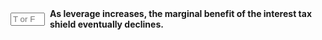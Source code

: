 ::: {.question-block}

<form onsubmit="event.preventDefault(); checkAnswerBox('module8_tf_q47','T')" style="display: flex; align-items: center; gap: 8px;">
  <input type="text" id="module8_tf_q47" name="module8_tf_q47" maxlength="1" placeholder="T or F" style="width: 55px;" data-correct-answer="T" /> 
  <label for="module8_tf_q47"><strong>As leverage increases, the marginal benefit of the interest tax shield eventually declines.</strong></label>
</form>

<div id="feedback-module8_tf_q47" class="feedback" data-status="" style="display:none;">
TRUE. Diminishing marginal benefit due to limited taxable income and risk of distress.
</div>

:::
